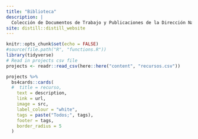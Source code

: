 ```yaml
---
title: "Biblioteca"
description: |
  Colección de Documentos de Trabajo y Publicaciones de la Dirección Nacional de Mercados y Estadísitca - Subsecretería de Desarrollo Estratégico
site: distill::distill_website
---
```



<!-- Remove margin under images -->
<style>
d-article img {
  margin-bottom: 0px;
}

.btn-primary {
    background-color: #74a08a;
    color: #FFFFFF;
    padding: 3px 5px 3px 5px;
    margin: 0 2px 0 2px;
    border-radius: 5px; /* Rounded edges */
    border: 0px;
}

.btn-primary:hover {
    background-color: #8a74a0;
    color: #FFFFFF;
}
</style>

```r
knitr::opts_chunk$set(echo = FALSE)
#source(file.path("R", "functions.R"))
library(tidyverse)
# Read in projects csv file 
projects <- readr::read_csv(here::here("content", "recursos.csv"))
```

```r
projects %>% 
  bs4cards::cards(
  #  title = recurso,
    text = description,
    link = url,
    image = src,
    label_colour = "white",
    tags = paste("Todos;", tags),
    footer = tags,
    border_radius = 5
  )
```

